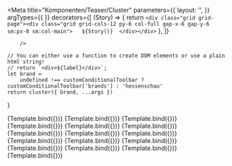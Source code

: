 

<Meta   title="Komponenten/Teaser/Cluster"
        parameters={{
            layout: '',
        }}
        argTypes={{
        }}
            decorators={[
        (Story) => {
            return `<div class="grid grid-page"><div class="grid grid-cols-12 py-6 col-full gap-x-6 gap-y-6 sm:px-8 sm:col-main">  
                ${Story()} 
                </div></div>`
        },
    ]}
        
        />

    // You can either use a function to create DOM elements or use a plain html string!
    // return `<div>${label}</div>`;
    let brand =
        undefined !== customConditionalToolbar ? customConditionalToolbar['brands'] : 'hessenschau'
    return cluster({ brand, ...args })
}


<Preview withToolbar>
    <Story name="Kurzmeldungen 100" args={clusterTeaser100}>
        {Template.bind({})}
    </Story>
    <Story name="Kurzmeldungen 50" args={clusterTeaser50}>
        {Template.bind({})}
    </Story>
    <Story name="Kurzmeldungen 33" args={clusterTeaser33}>
        {Template.bind({})}
    </Story>
    <Story name="Schlagzeilen mit Genrebild 100" args={clusterTeaserGenre100}>
        {Template.bind({})}
    </Story>
    <Story name="Schlagzeilen mit Genrebild 50" args={clusterTeaserGenre50}>
        {Template.bind({})}
    </Story>
    <Story name="Schlagzeilen mit Genrebild 33" args={clusterTeaserGenre33}>
        {Template.bind({})}
    </Story>
    <Story name="Schlagzeilen mit Teaserbild 100" args={clusterTeaserImage100}>
        {Template.bind({})}
    </Story>
    <Story name="Schlagzeilen mit Teaserbild 50" args={clusterTeaserImage50}>
        {Template.bind({})}
    </Story>
    <Story name="Schlagzeilen mit Teaserbild 33" args={clusterTeaserImage33}>
        {Template.bind({})}
    </Story>
    <Story name="Meistgeklickt/Wanda 100" args={clusterTeaserOrdered100}>
        {Template.bind({})}
    </Story>
    <Story name="Meistgeklickt/Wanda 50" args={clusterTeaserOrdered50}>
        {Template.bind({})}
    </Story>
    <Story name="Meistgeklickt/Wanda 33" args={clusterTeaserOrdered33}>
        {Template.bind({})}
    </Story>
    <Story name="tagesschau/sportschau 100" args={clusterTeaserExtern100}>
        {Template.bind({})}
    </Story>
    <Story name="tagesschau/sportschau 50" args={clusterTeaserExtern50}>
        {Template.bind({})}
    </Story>
    <Story name="tagesschau/sportschau 33" args={clusterTeaserExtern33}>
        {Template.bind({})}
    </Story>
    <Story name="PodcastEpisoden ClusterTeaser" args={PodcastChannelClusterTeaser}>
        {Template.bind({})}
    </Story>
</Preview>